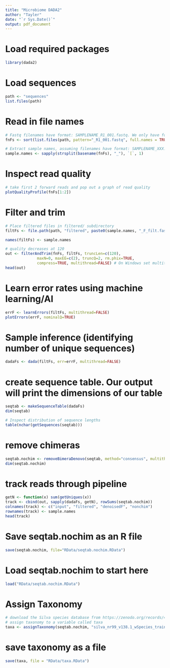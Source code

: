 ```yaml
---
title: "Microbiome DADA2"
author: "Tayler"
date: "`r Sys.Date()`"
output: pdf_document
---
```


# Load required packages
```r
library(dada2)
```

# Load sequences
```r
path <- "sequences"
list.files(path)
```

# Read in file names
```r
# Fastq filenames have format: SAMPLENAME_R1_001.fastq. We only have forward reads.
fnFs <- sort(list.files(path, pattern="_R1_001.fastq", full.names = TRUE))

# Extract sample names, assuming filenames have format: SAMPLENAME_XXX.fastq
sample.names <- sapply(strsplit(basename(fnFs), "_"), `[`, 1)
```

# Inspect read quality
```r
# take first 2 forward reads and pop out a graph of read quality
plotQualityProfile(fnFs[1:2])
```

# Filter and trim
```r
# Place filtered files in filtered/ subdirectory
filtFs <- file.path(path, "filtered", paste0(sample.names, "_F_filt.fastq.gz"))

names(filtFs) <- sample.names

# quality decreases at 120
out <- filterAndTrim(fnFs, filtFs, truncLen=c(120),
              maxN=0, maxEE=c(2), truncQ=2, rm.phix=TRUE,
              compress=TRUE, multithread=FALSE) # On Windows set multithread=FALSE
head(out)
```
# Learn error rates using machine learning/AI
```r
errF <- learnErrors(filtFs, multithread=FALSE)
plotErrors(errF, nominalQ=TRUE)
```
# Sample inference (identifying number of unique sequences)
```r
dadaFs <- dada(filtFs, err=errF, multithread=FALSE)
```

# create sequence table. Our output will print the dimensions of our table
```r
seqtab <- makeSequenceTable(dadaFs)
dim(seqtab)

# Inspect distribution of sequence lengths
table(nchar(getSequences(seqtab)))
```

# remove chimeras
```r
seqtab.nochim <- removeBimeraDenovo(seqtab, method="consensus", multithread=TRUE, verbose=TRUE)
dim(seqtab.nochim)
```

# track reads through pipeline
```r
getN <- function(x) sum(getUniques(x))
track <- cbind(out, sapply(dadaFs, getN), rowSums(seqtab.nochim))
colnames(track) <- c("input", "filtered", "denoisedF", "nonchim")
rownames(track) <- sample.names
head(track)
```

# Save seqtab.nochim as an R file
```r
save(seqtab.nochim, file="RData/seqtab.nochim.RData")
```

# Load seqtab.nochim to start here
```r
load("RData/seqtab.nochim.RData")
```

# Assign Taxonomy
```r
# download the Silva species database from https://zenodo.org/records/4587955
# assign taxonomy to a variable called taxa
taxa <- assignTaxonomy(seqtab.nochim, "silva_nr99_v138.1_wSpecies_train_set.fa.gz")
```
# save taxonomy as a file
```r
save(taxa, file = "RData/taxa.RData")
```
